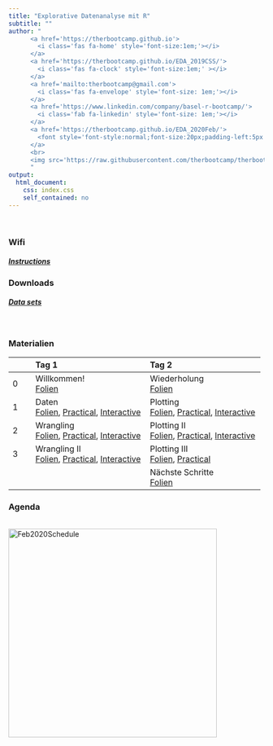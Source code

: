 ```yaml
---
title: "Explorative Datenanalyse mit R"
subtitle: ""
author: "
      <a href='https://therbootcamp.github.io'>
        <i class='fas fa-home' style='font-size:1em;'></i>
      </a>
      <a href='https://therbootcamp.github.io/EDA_2019CSS/'>
        <i class='fas fa-clock' style='font-size:1em;' ></i>
      </a>
      <a href='mailto:therbootcamp@gmail.com'>
        <i class='fas fa-envelope' style='font-size: 1em;'></i>
      </a>
      <a href='https://www.linkedin.com/company/basel-r-bootcamp/'>
        <i class='fab fa-linkedin' style='font-size: 1em;'></i>
      </a>
      <a href='https://therbootcamp.github.io/EDA_2020Feb/'>
        <font style='font-style:normal;font-size:20px;padding-left:5px'>The R Bootcamp</font>
      </a>
      <br>
      <img src='https://raw.githubusercontent.com/therbootcamp/therbootcamp.github.io/master/_sessions/_image/by-sa.png' style= 'height:16.7px;vertical-align:baseline'/><font style='font-style:normal;font-size:20px;padding-left:9.3px'>Februar 2020</font>
      "
output:
  html_document:
    css: index.css
    self_contained: no
---
```


<br>

### Wifi

##### [**Instructions**](https://raw.githubusercontent.com/therbootcamp/therbootcamp.github.io/master/_sessions/_image/wifi_instruct.png)

### Downloads

##### [Data sets](https://raw.githubusercontent.com/therbootcamp/EDA_2020Feb/master/1_Data/TheRBootcamp_EDA_2020Feb_data.zip)

<!--- <font style="font-size:12px">(made available later)</font>--->

<br>

### Materialien
|  | Tag 1 | Tag 2 | 
|:--|:-------------|:-------------|
|0| Willkommen!<br>[Folien](_sessions/Welcome/Welcome.html) | Wiederholung<br>[Folien](_sessions/Recap/Recap.html)|
|1| Daten <br>[Folien](_sessions/Data/Data.html), [Practical](_sessions/Data/Data_practical.html), [Interactive](_sessions/Data/Data_interactive.R) | Plotting <br>[Folien](_sessions/Plotting/Plotting.html), [Practical](_sessions/Plotting/Plotting_practical.html), [Interactive](_sessions/Plotting/Plotting_interactive.R) |
|2|  Wrangling<br>[Folien](_sessions/Wrangling/Wrangling.html), [Practical](_sessions/Wrangling/Wrangling_practical.html), [Interactive](_sessions/Wrangling/Wrangling_interactive.R) | Plotting II<br>[Folien](_sessions/PlottingII/PlottingII.html), [Practical](_sessions/PlottingII/PlottingII_practical.html), [Interactive](_sessions/PlottingII/PlottingII_interactive.R)|
|3|   Wrangling II<br>[Folien](_sessions/WranglingII/WranglingII.html), [Practical](_sessions/WranglingII/WranglingII_practical.html), [Interactive](_sessions/WranglingII/WranglingII_interactive.R) | Plotting III<br>[Folien](_sessions/PlottingIII/PlottingIII.html), [Practical](_sessions/PlottingIII/PlottingIII_practical.html) |
||    | Nächste Schritte<br>[Folien](_sessions/NextSteps/NextSteps.html) |


<!---

|  | Day 1<br>Fundamentals| Day 2<br>Analysis| Day 3<br>Reporting| 
|:--|:-------------|:-------------|:-------------|
|0| Welcome!<br>[Folien](_sessions/Welcome/Welcome.html) | Recap I<br>[Folien](_sessions/Recap/Recap.html)| Recap II<br>[Folien](_sessions/RecapII/RecapII.html)|
|1| Intro to R<br>[Folien](_sessions/IntroToR/IntroToR.html), [source](_sessions/IntroToR/IntroToR_interactive.R) | Statistics I <br>[Folien](_sessions/StatisticsI/StatisticsI.html), [Practical](_sessions/StatisticsI/StatisticsI_Practical.html) | Plotting II <br>[Folien](_sessions/PlottingII/PlottingII.html), [Practical](_sessions/PlottingII/PlottingII.html) |
|2|  Data <br>[Folien](_sessions/Data/Data.html), [Practical](_sessions/Data/Data_Practical.html)| Statistics II<br>[Folien](_sessions/StatisticsII/Statistics.html), [Practical](_sessions/StatisticsII/Statistics_Practical.html)| Reporting<br>[Folien](_sessions/Reporting/Reporting.html), [Practical](_sessions/Reporting/Reporting_Practical.html)|
|3|   Wrangling<br>[Folien](_sessions/Wrangling/Wrangling.html), [Practical](_sessions/Wrangling/Wrangling_Practical.html) | Plotting I<br>[Folien](_sessions/PlottingI/Plotting.html), [Practical](_sessions/PlottingI/Plotting_Practical.html) |Case Studies<br>[Intro](_sessions/CaseStudies/CaseStudies.html)<br>[1: Clinical Trial](_sessions/CaseStudies/Clinical_Data_Case_Study.html)<br>[2: Finance ](_sessions/CaseStudies/Financial_Data_Case_Study.html)|
|4| |  | Next Steps<br> [Folien](_sessions/NextSteps/NextSteps.html) |
<br>

--->


### Agenda


<p align="left"><br>
    <img border="0" alt="Feb2020Schedule" src="_sessions/Welcome/image/schedule.png" style="width:410px">
</p>
